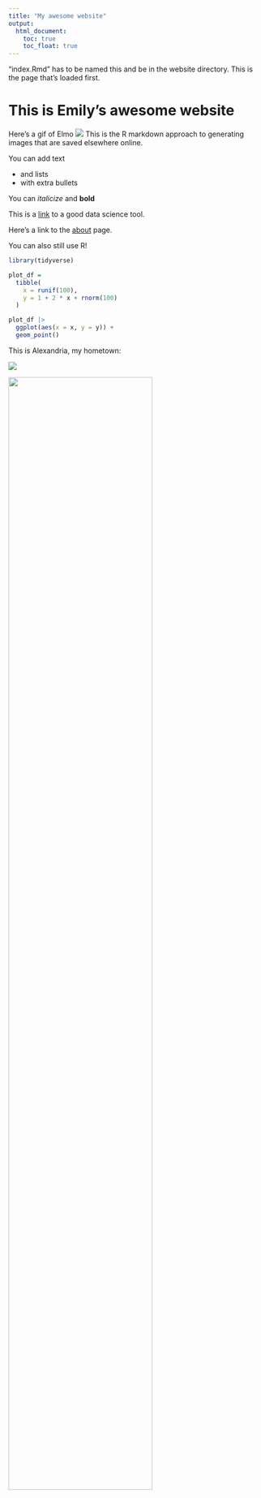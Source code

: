```yaml
---
title: "My awesome website"
output: 
  html_document:
    toc: true
    toc_float: true
---
```


"index.Rmd" has to be named this and be in the website directory. This is the page that's loaded first.


# This is Emily's awesome website

Here's a gif of Elmo
![](https://media.giphy.com/media/drXGoW1iudhKw/giphy.gif)
This is the R markdown approach to generating images that are saved elsewhere online.

You can add text

* and lists
* with extra bullets

You can *italicize* and **bold**

This is a [link](https://www.google.com/) to a good data science tool. 

Here's a link to the [about](about.html) page.

You can also still use R!
```r
library(tidyverse)

plot_df = 
  tibble(
    x = runif(100),
    y = 1 + 2 * x + rnorm(100)
  )

plot_df |> 
  ggplot(aes(x = x, y = y)) +
  geom_point()
```

This is Alexandria, my hometown:

![](Images/alexandria.jpeg)

<img src="Images/alexandria.jpeg" style="width:75%">



